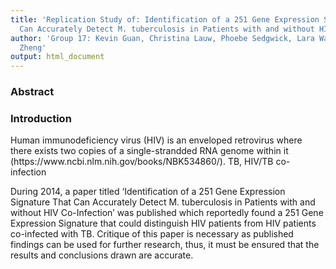 ```yaml
---
title: 'Replication Study of: Identification of a 251 Gene Expression Signature That
  Can Accurately Detect M. tuberculosis in Patients with and without HIV Co-Infection'
author: 'Group 17: Kevin Guan, Christina Lauw, Phoebe Sedgwick, Lara Warner, Kefei
  Zheng'
output: html_document
---
```


### Abstract



### Introduction 

Human immunodeficiency virus (HIV) is an enveloped retrovirus where there exists two copies of a single-strandded RNA genome within it (https://www.ncbi.nlm.nih.gov/books/NBK534860/). TB, HIV/TB co-infection


During 2014, a paper titled 'Identification of a 251 Gene Expression Signature That Can Accurately Detect M. tuberculosis in Patients with and without HIV Co-Infection' was published which reportedly found a 251 Gene Expression Signature that could distinguish HIV patients from HIV patients co-infected with TB. Critique of this paper is necessary as published findings can be used for further research, thus, it must be ensured that the results and conclusions drawn are accurate.

